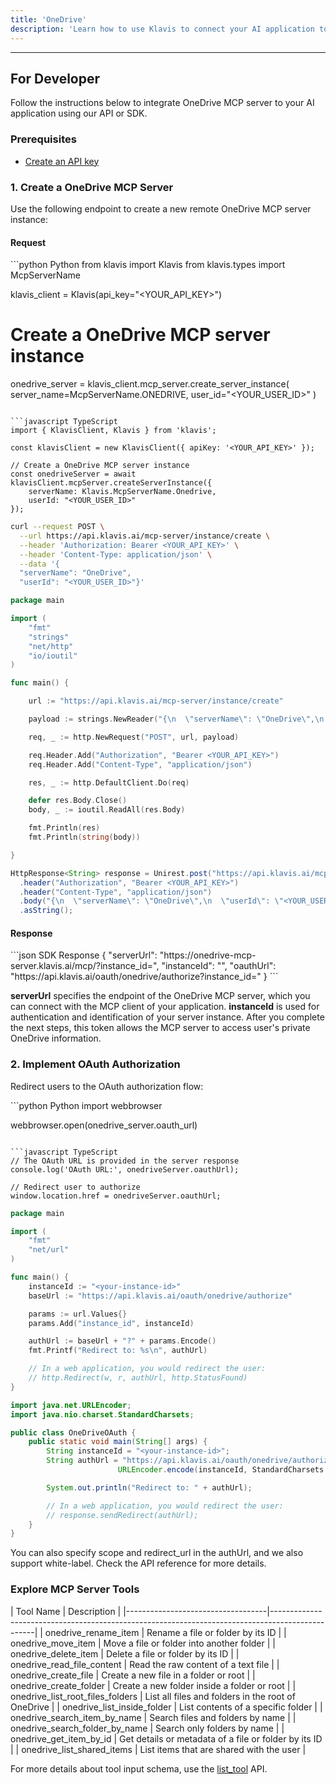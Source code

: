 ```yaml
---
title: 'OneDrive'
description: 'Learn how to use Klavis to connect your AI application to OneDrive MCP Server'
---
```



<NoCodeSnippet />

---

## For Developer

Follow the instructions below to integrate OneDrive MCP server to your AI application using our API or SDK.

### Prerequisites

- [Create an API key](https://www.klavis.ai/home/api-keys)

### 1. Create a OneDrive MCP Server

Use the following endpoint to create a new remote OneDrive MCP server instance:

#### Request
<CodeGroup>
```python Python
from klavis import Klavis
from klavis.types import McpServerName

klavis_client = Klavis(api_key="<YOUR_API_KEY>")

# Create a OneDrive MCP server instance
onedrive_server = klavis_client.mcp_server.create_server_instance(
    server_name=McpServerName.ONEDRIVE,
    user_id="<YOUR_USER_ID>"
)
```

```javascript TypeScript
import { KlavisClient, Klavis } from 'klavis';

const klavisClient = new KlavisClient({ apiKey: '<YOUR_API_KEY>' });

// Create a OneDrive MCP server instance
const onedriveServer = await klavisClient.mcpServer.createServerInstance({
    serverName: Klavis.McpServerName.Onedrive,
    userId: "<YOUR_USER_ID>"
});
```

```bash cURL
curl --request POST \
  --url https://api.klavis.ai/mcp-server/instance/create \
  --header 'Authorization: Bearer <YOUR_API_KEY>' \
  --header 'Content-Type: application/json' \
  --data '{
  "serverName": "OneDrive",
  "userId": "<YOUR_USER_ID>"}'
```



```go Go
package main

import (
	"fmt"
	"strings"
	"net/http"
	"io/ioutil"
)

func main() {

	url := "https://api.klavis.ai/mcp-server/instance/create"

	payload := strings.NewReader("{\n  \"serverName\": \"OneDrive\",\n  \"userId\": \"<YOUR_USER_ID>\"\n}")

	req, _ := http.NewRequest("POST", url, payload)

	req.Header.Add("Authorization", "Bearer <YOUR_API_KEY>")
	req.Header.Add("Content-Type", "application/json")

	res, _ := http.DefaultClient.Do(req)

	defer res.Body.Close()
	body, _ := ioutil.ReadAll(res.Body)

	fmt.Println(res)
	fmt.Println(string(body))

}
```

```java Java
HttpResponse<String> response = Unirest.post("https://api.klavis.ai/mcp-server/instance/create")
  .header("Authorization", "Bearer <YOUR_API_KEY>")
  .header("Content-Type", "application/json")
  .body("{\n  \"serverName\": \"OneDrive\",\n  \"userId\": \"<YOUR_USER_ID>\"\n}")
  .asString();
```
</CodeGroup>

#### Response
<CodeGroup>
```json SDK Response
{
  "serverUrl": "https://onedrive-mcp-server.klavis.ai/mcp/?instance_id=<instance-id>",
  "instanceId": "<instance-id>",
  "oauthUrl": "https://api.klavis.ai/oauth/onedrive/authorize?instance_id=<instance-id>"
}
```
</CodeGroup>


<Check> **serverUrl** specifies the endpoint of the OneDrive MCP server, which you can connect with the MCP client of your application.</Check>
<Note> **instanceId** is used for authentication and identification of your server instance. After you complete the next steps, this token allows the MCP server to access user's private OneDrive information.</Note>


### 2. Implement OAuth Authorization

Redirect users to the OAuth authorization flow:

<CodeGroup>
```python Python
import webbrowser

webbrowser.open(onedrive_server.oauth_url)
```

```javascript TypeScript
// The OAuth URL is provided in the server response
console.log('OAuth URL:', onedriveServer.oauthUrl);

// Redirect user to authorize
window.location.href = onedriveServer.oauthUrl;
```



```go Go
package main

import (
    "fmt"
    "net/url"
)

func main() {
    instanceId := "<your-instance-id>"
    baseUrl := "https://api.klavis.ai/oauth/onedrive/authorize"

    params := url.Values{}
    params.Add("instance_id", instanceId)

    authUrl := baseUrl + "?" + params.Encode()
    fmt.Printf("Redirect to: %s\n", authUrl)

    // In a web application, you would redirect the user:
    // http.Redirect(w, r, authUrl, http.StatusFound)
}
```

```java Java
import java.net.URLEncoder;
import java.nio.charset.StandardCharsets;

public class OneDriveOAuth {
    public static void main(String[] args) {
        String instanceId = "<your-instance-id>";
        String authUrl = "https://api.klavis.ai/oauth/onedrive/authorize?instance_id=" +
                        URLEncoder.encode(instanceId, StandardCharsets.UTF_8);

        System.out.println("Redirect to: " + authUrl);

        // In a web application, you would redirect the user:
        // response.sendRedirect(authUrl);
    }
}
```


</CodeGroup>

<Tip>
You can also specify scope and redirect_url in the authUrl, and we also support white-label. Check the API reference for more details.
</Tip>

### Explore MCP Server Tools

<Accordion title="Tools Information">
| Tool Name                          | Description                                                                                     |
|-----------------------------------|-------------------------------------------------------------------------------------------------|
| onedrive_rename_item              | Rename a file or folder by its ID                                                               |
| onedrive_move_item                | Move a file or folder into another folder                                                       |
| onedrive_delete_item              | Delete a file or folder by its ID                                                               |
| onedrive_read_file_content        | Read the raw content of a text file                                                             |
| onedrive_create_file              | Create a new file in a folder or root                                                           |
| onedrive_create_folder            | Create a new folder inside a folder or root                                                     |
| onedrive_list_root_files_folders  | List all files and folders in the root of OneDrive                                              |
| onedrive_list_inside_folder       | List contents of a specific folder                                                              |
| onedrive_search_item_by_name      | Search files and folders by name                                                                |
| onedrive_search_folder_by_name    | Search only folders by name                                                                     |
| onedrive_get_item_by_id           | Get details or metadata of a file or folder by its ID                                           |
| onedrive_list_shared_items        | List items that are shared with the user                                                        |
</Accordion>

<Note>For more details about tool input schema, use the [list_tool](https://docs.klavis.ai/api-reference/mcp-server/list-tools) API.</Note>